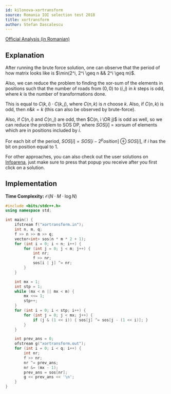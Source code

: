 ```yaml
---
id: kilonova-xortransform
source: Romania IOI selection test 2018
title: xortransform
author: Stefan Dascalescu
---
```


[Official Analysis (in Romanian)](https://github.com/roalgo-discord/Romanian-Olympiad-Solutions/blob/main/Baraj%20%2B%20Lot%20Seniori%20(IOI%20team%20selection%20tests)/2018/Lot%202/descriere_xortransform.pdf)

## Explanation

After running the brute force solution, one can observe that the period of how matrix looks like is $\min(2^i, 2^i \geq n && 2^i \geq m)$.

Also, we can reduce the problem to finding the xor-sum of the elements in positions such that the number of roads from $(0, 0)$ to $(i, j)$ in $k$ steps is odd, where $k$ is the number of transformations done.

This is equal to $C(k, i) \cdot C(k, j)$, where $C(n, k)$ is $n$ choose $k$. Also, if $C(n, k)$ is odd, then $n \& k = k$ (this can also be observed by brute-force).

Also, if $C(n, i)$ and $C(n, j)$ are odd, then $C(n, i \OR j)$ is odd as well, so we can reduce the problem to SOS DP, where $SOS[i]$ = xorsum of elements which are in positions included by $i$.

For each bit of the period, $SOS[i] = SOS[i - 2^position] \oplus SOS[i]$, if $i$ has the bit on position equal to $1$.

For other approaches, you can also check out the user solutions on [Infoarena](https://infoarena.ro/monitor?task=xortransform), just make sure to press that popup you receive after you first click on a solution.

## Implementation

**Time Complexity:** $\mathcal{O}(N \cdot M \cdot \log N)$

<LanguageSection>
<CPPSection>

```cpp
#include <bits/stdc++.h>
using namespace std;

int main() {
	ifstream f("xortransform.in");
	int n, m, q;
	f >> n >> m >> q;
	vector<int> sos(n * m * 2 + 1);
	for (int i = 0; i < n; i++) {
		for (int j = 0; j < m; j++) {
			int nr;
			f >> nr;
			sos[i | j] ^= nr;
		}
	}

	int mx = 1;
	int stp = 1;
	while (mx < n || mx < m) {
		mx <<= 1;
		stp++;
	}
	for (int i = 0; i < stp; i++) {
		for (int j = 0; j < mx; j++) {
			if (j & (1 << i)) { sos[j] ^= sos[j - (1 << i)]; }
		}
	}

	int prev_ans = 0;
	ofstream g("xortransform.out");
	for (int i = 0; i < q; i++) {
		int nr;
		f >> nr;
		nr ^= prev_ans;
		nr &= (mx - 1);
		prev_ans = sos[nr];
		g << prev_ans << '\n';
	}
}
```

</CPPSection>
</LanguageSection>
